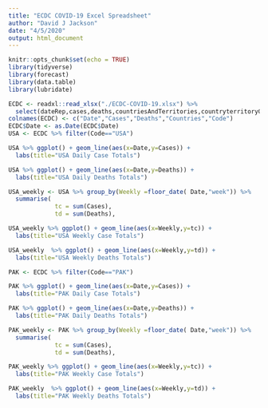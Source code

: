 ```yaml
---
title: "ECDC COVID-19 Excel Spreadsheet"
author: "David J Jackson"
date: "4/5/2020"
output: html_document
---
```


```r
knitr::opts_chunk$set(echo = TRUE)
library(tidyverse)
library(forecast)
library(data.table)
library(lubridate)
```
```r
ECDC <- readxl::read_xlsx("./ECDC-COVID-19.xlsx") %>% 
  select(dateRep,cases,deaths,countriesAndTerritories,countryterritoryCode)
colnames(ECDC) <- c("Date","Cases","Deaths","Countries","Code")
ECDC$Date <- as.Date(ECDC$Date)
USA <- ECDC %>% filter(Code=="USA")
```
```r
USA %>% ggplot() + geom_line(aes(x=Date,y=Cases)) +
  labs(title="USA Daily Case Totals")
```
```r
USA %>% ggplot() + geom_line(aes(x=Date,y=Deaths)) +
  labs(title="USA Daily Deaths Totals")
```
```r
USA_weekly <- USA %>% group_by(Weekly =floor_date( Date,"week")) %>% 
  summarise(
             tc = sum(Cases),
             td = sum(Deaths),                                                                    perdeaths = td/tc, Count = n())
```
```r
USA_weekly %>% ggplot() + geom_line(aes(x=Weekly,y=tc)) +
  labs(title="USA Weekly Case Totals")
```
```r
USA_weekly  %>% ggplot() + geom_line(aes(x=Weekly,y=td)) +
  labs(title="USA Weekly Deaths Totals")
```
```r
PAK <- ECDC %>% filter(Code=="PAK")
```
```r
PAK %>% ggplot() + geom_line(aes(x=Date,y=Cases)) +
  labs(title="PAK Daily Case Totals")
```
```r
PAK %>% ggplot() + geom_line(aes(x=Date,y=Deaths)) +
  labs(title="PAK Daily Deaths Totals")
```
```r
PAK_weekly <- PAK %>% group_by(Weekly =floor_date( Date,"week")) %>% 
  summarise(
             tc = sum(Cases),
             td = sum(Deaths),                                                                    perdeaths = td/tc, Count = n())
```
```r
PAK_weekly %>% ggplot() + geom_line(aes(x=Weekly,y=tc)) +
  labs(title="PAK Weekly Case Totals")
```
```r
PAK_weekly  %>% ggplot() + geom_line(aes(x=Weekly,y=td)) +
  labs(title="PAK Weekly Deaths Totals")
```
